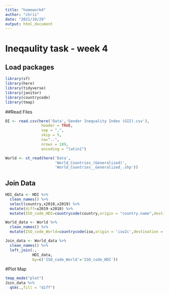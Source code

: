 ```yaml
---
title: "homework4"
author: "chris"
date: "2021/10/29"
output: html_document
---
```



# Ineqaulity task - week 4

## Load packages
```r
library(sf)
library(here)
library(tidyverse)
library(janitor)
library(countrycode)
library(tmap)
```


##Read Files
```r
DI <- read.csv(here('Data','Gender Inequality Index (GII).csv'),
                header = TRUE,
                sep = ",",
                skip = 5,
                na="..",
                nrows = 189,
                encoding = "latin1")

World <- st_read(here('Data',
                      'World_Countries_(Generalized)',
                      'World_Countries__Generalized_.shp'))

```

## Join Data
```r
HDI_data <- HDI %>%
  clean_names() %>%
  select(country,x2010,x2019) %>%
  mutate(diff=x2019-x2010) %>%
  mutate(ISO_code_HDI=countrycode(country,origin = "country.name",destination = 'iso3c'))

World_data <- World %>%
  clean_names() %>%
  mutate(ISO_code_World=countrycode(iso,origin = 'iso2c',destination = 'iso3c'))

Join_data <- World_data %>%
  clean_names() %>%
  left_join(.,
            HDI_data,
            by=c('ISO_code_World'='ISO_code_HDI'))
```


#Plot Map
```r
tmap_mode("plot")
Join_data %>%
  qtm(.,fill = "diff")
```


